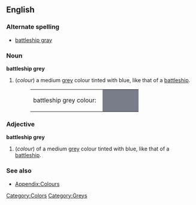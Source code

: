 ==English==

===Alternate spelling===
*[[battleship gray]]

===Noun===
'''battleship grey'''
#(''colour'') a medium [[grey]] colour tinted with blue, like that of a [[battleship]].
#:<table><tr><td>battleship grey colour: &nbsp;</td><td bgcolor="#797C89" width="80">&nbsp; </td></tr></table>

===Adjective===
'''battleship grey'''
#(''colour'') of a medium [[grey]] colour tinted with blue, like that of a [[battleship]].

===See also===
*[[Wiktionary_Appendix:Colours|Appendix:Colours]]

[[Category:Colors]]
[[Category:Greys]]